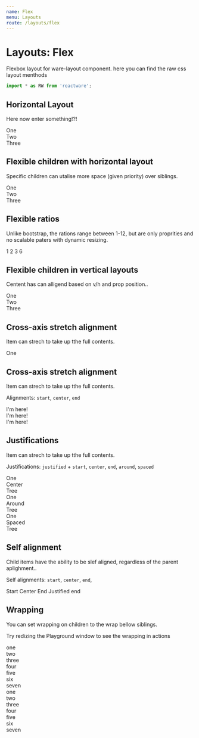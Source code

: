 ```yaml
---
name: Flex
menu: Layouts
route: /layouts/flex
---
```



# Layouts: Flex

Flexbox layout for ware-layout component. here you can find the raw css layout menthods

```jsx
import * as RW from 'reactware';
```

## Horizontal Layout

Here now enter something!?!

<Playground className="Rw_Layouts_Flex">
  <Rw.Layouts.Flex horizontal>
    <div>One</div>
    <div>Two</div>
    <div>Three</div>
  </Rw.Layouts.Flex>
</Playground>

## Flexible children with horizontal layout

Specific children can utalise more space (given priority) over siblings.

<Playground className="Rw_Layouts_Flex">
  <Rw.Layouts.Flex horizontal>
    <div>One</div>
    <Rw.Layouts.Flex auto>Two</Rw.Layouts.Flex>
    <div>Three</div>
  </Rw.Layouts.Flex>
</Playground>

## Flexible ratios

Unlike bootstrap, the rations range between 1-12, but are only proprities and no scalable paters with dynamic resizing.

<Playground className="Rw_Layouts_Flex">
  <Rw.Layouts.Flex horizontal>
    <Rw.Layouts.Flex ratio="1">1</Rw.Layouts.Flex>
    <Rw.Layouts.Flex ratio="2">2</Rw.Layouts.Flex>
    <Rw.Layouts.Flex ratio="3">3</Rw.Layouts.Flex>
    <Rw.Layouts.Flex ratio="6">6</Rw.Layouts.Flex>
  </Rw.Layouts.Flex>
</Playground>


## Flexible children in vertical layouts

Centent has can alligend based on v/h and prop position..

<Playground className="Rw_Layouts_Flex">
  <Rw.Layouts.Flex vertical style={{height:"250px"}}>
    <div>One</div>
    <Rw.Layouts.Flex auto>Two</Rw.Layouts.Flex>
    <div>Three</div>
  </Rw.Layouts.Flex>
</Playground>


## Cross-axis stretch alignment

Item can strech to take up tthe full contents.

<Playground className="Rw_Layouts_Flex">
  <Rw.Layouts.Flex horizontal style={{height:"150px"}}>
    <div>One</div>
  </Rw.Layouts.Flex>
</Playground>

## Cross-axis stretch alignment

Item can strech to take up tthe full contents.

Alignments: `start`, `center`, `end`

<Playground className="Rw_Layouts_Flex">
  <Rw.Layouts.Flex vertical start>
    <div>I'm here!</div>
  </Rw.Layouts.Flex>
</Playground>

<Playground className="Rw_Layouts_Flex">
  <Rw.Layouts.Flex vertical center>
    <div>I'm here!</div>
  </Rw.Layouts.Flex>
</Playground>

<Playground className="Rw_Layouts_Flex">
  <Rw.Layouts.Flex vertical end>
    <div>I'm here!</div>
  </Rw.Layouts.Flex>
</Playground>


## Justifications

Item can strech to take up tthe full contents.


Justifications: `justified` + `start`, `center`, `end`, `around`, `spaced`

<Playground className="Rw_Layouts_Flex">
  <Rw.Layouts.Flex horizontal justified center>
    <div>One</div>
    <div>Center</div>
    <div>Tree</div>
  </Rw.Layouts.Flex>
</Playground>

<Playground className="Rw_Layouts_Flex">
  <Rw.Layouts.Flex horizontal justified around>
    <div>One</div>
    <div>Around</div>
    <div>Tree</div>
  </Rw.Layouts.Flex>
</Playground>

<Playground className="Rw_Layouts_Flex">
  <Rw.Layouts.Flex horizontal justified spaced>
    <div>One</div>
    <div>Spaced</div>
    <div>Tree</div>
  </Rw.Layouts.Flex>
</Playground>


## Self alignment

Child items have the ability to be slef aligned, regardless of the parent aplighment..

Self alignments: `start`, `center`, `end`,

<Playground className="Rw_Layouts_Flex">
  <Rw.Layouts.Flex horizontal style={{height:"150px"}}>
    <Rw.Layouts.Flex self start>Start</Rw.Layouts.Flex>
    <Rw.Layouts.Flex self center>Center</Rw.Layouts.Flex>
    <Rw.Layouts.Flex self end>End</Rw.Layouts.Flex>
    <Rw.Layouts.Flex justified end>Justified end</Rw.Layouts.Flex>
  </Rw.Layouts.Flex>
</Playground>


## Wrapping

You can set wrapping on children to the wrap bellow siblings.

Try redizing the Playground window to see the wrapping in actions

<Playground className="Rw_Layouts_Flex">
  <Rw.Layouts.Flex horizontal wrap>
    <div>one</div>
    <div>two</div>
    <div>three</div>
    <div>four</div>
    <div>five</div>
    <div>six</div>
    <div>seven</div>
  </Rw.Layouts.Flex>
</Playground>

<Playground className="Rw_Layouts_Flex">
  <Rw.Layouts.Flex vertical wrap style={{height: "150px"}}>
    <div>one</div>
    <div>two</div>
    <div>three</div>
    <div>four</div>
    <div>five</div>
    <div>six</div>
    <div>seven</div>
  </Rw.Layouts.Flex>
</Playground>

<PropsTable of={Rw.Layouts.Flex} />
